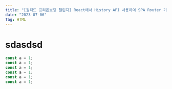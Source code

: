 ```yaml
---
title: "[원티드 프리온보딩 챌린지] React에서 History API 사용하여 SPA Router 기능 구현하기"
date: "2023-07-06"
Tag: HTML
---
```


# sdasdsd

```javascript
const a = 1;
const a = 1;
const a = 1;
const a = 1;
const a = 1;
const a = 1;
```
